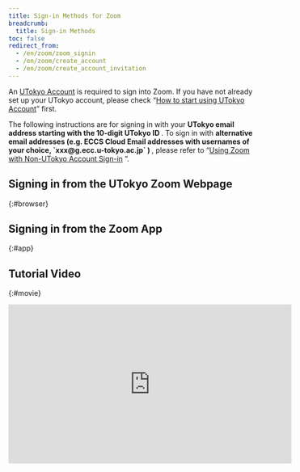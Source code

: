 ```yaml
---
title: Sign-in Methods for Zoom
breadcrumb:
  title: Sign-in Methods
toc: false
redirect_from:
  - /en/zoom/zoom_signin
  - /en/zoom/create_account
  - /en/zoom/create_account_invitation
---
```



An [UTokyo Account](/en/utokyo_account/) is required to sign into Zoom. If you have not already set up your UTokyo account, please check “[How to start using UTokyo Account](/en/utokyo_account/#procedures)” first.

<div class="box">
The following instructions are for signing in with your <strong class="alert"> UTokyo email address starting with the 10-digit UTokyo ID </strong>.
To sign in with <strong class="alert"> alternative email addresses (e.g. ECCS Cloud Email addresses with usernames of your choice, `xxx@g.ecc.u-tokyo.ac.jp` ) </strong>, please refer to “<a href="/en/notice/zoom-address-new">Using Zoom with Non-UTokyo Account Sign-in</a> ”.
</div>

## Signing in from the UTokyo Zoom Webpage
{:#browser}

<ZoomSigninBrowser big inlineHelp />

## Signing in from the Zoom App
{:#app}

<ZoomSigninApp big inlineHelp />

## Tutorial Video
{:#movie}
<div style="text-align: center">
<iframe width="560" height="315" src="https://www.youtube.com/embed/qjYlm13LTEE" title="YouTube video player" frameborder="0" allow="accelerometer; autoplay; clipboard-write; encrypted-media; gyroscope; picture-in-picture" allowfullscreen></iframe>
</div>
